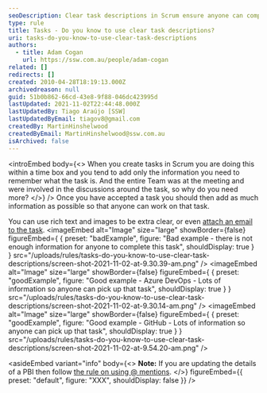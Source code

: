 ```yaml
---
seoDescription: Clear task descriptions in Scrum ensure anyone can complete tasks by providing detailed information, using rich text and images, and attaching relevant emails.
type: rule
title: Tasks - Do you know to use clear task descriptions?
uri: tasks-do-you-know-to-use-clear-task-descriptions
authors:
  - title: Adam Cogan
    url: https://ssw.com.au/people/adam-cogan
related: []
redirects: []
created: 2010-04-28T18:19:13.000Z
archivedreason: null
guid: 51b0b862-66cd-43e8-9f88-046dc423995d
lastUpdated: 2021-11-02T22:44:48.000Z
lastUpdatedBy: Tiago Araújo [SSW]
lastUpdatedByEmail: tiagov8@gmail.com
createdBy: MartinHinshelwood
createdByEmail: MartinHinshelwood@ssw.com.au
isArchived: false
---
```


<introEmbed
  body={<>
When you create tasks in Scrum you are doing this within a time box and you tend to add only the information you need to remember what the task is. And the entire Team was at the meeting and were involved in the discussions around the task, so why do you need more?
  </>}
/>
Once you have accepted a task you should then add as much information as possible so that anyone can work on that task.

You can use rich text and images to be extra clear, or even [attach an email to the task](/tasks-do-you-know-to-ensure-that-relevant-emails-are-attached-to-tasks).
<imageEmbed
  alt="Image"
  size="large"
  showBorder={false}
  figureEmbed={ {
    preset: "badExample",
    figure: "Bad example - there is not enough information for anyone to complete this task",
    shouldDisplay: true
  } }
  src="/uploads/rules/tasks-do-you-know-to-use-clear-task-descriptions/screen-shot-2021-11-02-at-9.30.39-am.png"
/>
<imageEmbed
  alt="Image"
  size="large"
  showBorder={false}
  figureEmbed={ {
    preset: "goodExample",
    figure: "Good example - Azure DevOps - Lots of information so anyone can pick up that task",
    shouldDisplay: true
  } }
  src="/uploads/rules/tasks-do-you-know-to-use-clear-task-descriptions/screen-shot-2021-11-02-at-9.30.14-am.png"
/>
<imageEmbed
  alt="Image"
  size="large"
  showBorder={false}
  figureEmbed={ {
    preset: "goodExample",
    figure: "Good example - GitHub - Lots of information so anyone can pick up that task",
    shouldDisplay: true
  } }
  src="/uploads/rules/tasks-do-you-know-to-use-clear-task-descriptions/screen-shot-2021-11-02-at-9.54.20-am.png"
/>

<asideEmbed
  variant="info"
  body={<>
    **Note:** If you are updating the details of a PBI then follow [the rule on using @ mentions](/when-you-use-mentions-in-a-pbi).
  </>}
  figureEmbed={{
    preset: "default",
    figure: "XXX",
    shouldDisplay: false
  }}
/>
